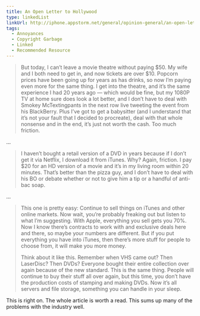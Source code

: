 ```yaml
---
title: An Open Letter to Hollywood
type: linkedList
linkUrl: http://iphone.appstorm.net/general/opinion-general/an-open-letter-to-hollywood/
tags:
  - Annoyances
  - Copyright Garbage
  - Linked
  - Recommended Resource
---
```


> But today, I can’t leave a movie theatre without paying $50. My wife and I both need to get in, and now tickets are over $10. Popcorn prices have been going up for years as has drinks, so now I’m paying even more for the same thing. I get into the theatre, and it’s the same experience I had 20 years ago — which would be fine, but my 1080P TV at home sure does look a lot better, and I don’t have to deal with Smokey McTextingpants in the next row live tweeting the event from his BlackBerry. Plus I’ve got to get a babysitter (and I understand that it’s not your fault that I decided to procreate), deal with that whole nonsense and in the end, it’s just not worth the cash. Too much friction.

…

> I haven’t bought a retail version of a DVD in years because if I don’t get it via Netflix, I download it from iTunes. Why? Again, friction. I pay $20 for an HD version of a movie and it’s in my living room within 20 minutes. That’s better than the pizza guy, and I don’t have to deal with his BO or debate whether or not to give him a tip or a handful of anti-bac soap.

…

> This one is pretty easy: Continue to sell things on iTunes and other online markets. Now wait, you’re probably freaking out but listen to what I’m suggesting. With Apple, everything you sell gets you 70%. Now I know there’s contracts to work with and exclusive deals here and there, so maybe your numbers are different. But if you put everything you have into iTunes, then there’s more stuff for people to choose from, it will make you more money.
> 
> Think about it like this. Remember when VHS came out? Then LaserDisc? Then DVDs? Everyone bought their entire collection over again because of the new standard. This is the same thing. People will continue to buy their stuff all over again, but this time, you don’t have the production costs of stamping and making DVDs. Now it’s all servers and file storage, something you can handle in your sleep.

This is right on. The whole article is worth a read. This sums up many of the problems with the industry well.
